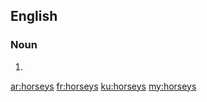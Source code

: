 ==English==

===Noun===
{{head|en}}

# {{plural of|horsey}}

[[ar:horseys]]
[[fr:horseys]]
[[ku:horseys]]
[[my:horseys]]